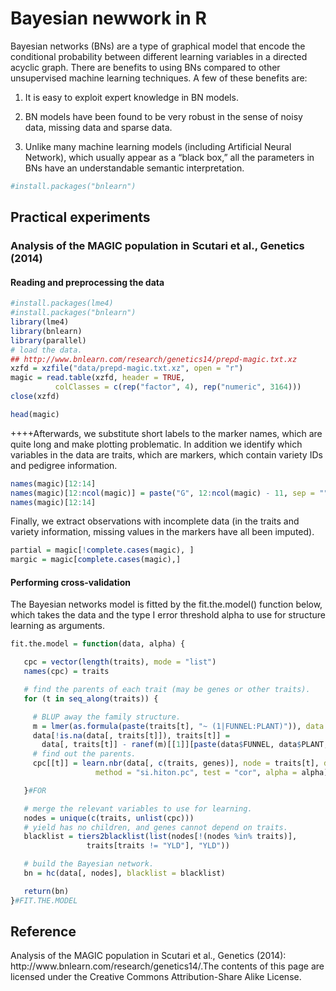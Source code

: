 # Bayesian newwork in R

Bayesian networks (BNs) are a type of graphical model that encode the conditional probability between different learning variables in a directed acyclic graph. There are benefits to using BNs compared to other unsupervised machine learning techniques. A few of these benefits are:

1. It is easy to exploit expert knowledge in BN models. 

2. BN models have been found to be very robust in the sense of noisy data, missing data and sparse data. 

3. Unlike many machine learning models (including Artificial Neural Network), which usually appear as a “black box,” all the parameters in BNs have an understandable semantic interpretation. 

```r
#install.packages("bnlearn")
```


## Practical experiments


### Analysis of the MAGIC population in Scutari et al., Genetics (2014)


#### Reading and preprocessing the data


```r
#install.packages(lme4)
#install.packages("bnlearn")
library(lme4)
library(bnlearn)
library(parallel)
# load the data.
## http://www.bnlearn.com/research/genetics14/prepd-magic.txt.xz
xzfd = xzfile("data/prepd-magic.txt.xz", open = "r")
magic = read.table(xzfd, header = TRUE,
          colClasses = c(rep("factor", 4), rep("numeric", 3164)))
close(xzfd)
```


```r
head(magic)
```
++++Afterwards, we substitute short labels to the marker names, which are quite long and make plotting problematic. In addition we identify which variables in the data are traits, which are markers, which contain variety IDs and pedigree information.

```r
names(magic)[12:14]
names(magic)[12:ncol(magic)] = paste("G", 12:ncol(magic) - 11, sep = "")
names(magic)[12:14]
```


Finally, we extract observations with incomplete data (in the traits and variety information, missing values in the markers have all been imputed).

```r
partial = magic[!complete.cases(magic), ]
margic = magic[complete.cases(magic),]
```

#### Performing cross-validation

The Bayesian networks model is fitted by the fit.the.model() function below, which takes the data and the type I error threshold alpha to use for structure learning as arguments.

```r
fit.the.model = function(data, alpha) {

   cpc = vector(length(traits), mode = "list")
   names(cpc) = traits

   # find the parents of each trait (may be genes or other traits).
   for (t in seq_along(traits)) {

     # BLUP away the family structure.
     m = lmer(as.formula(paste(traits[t], "~ (1|FUNNEL:PLANT)")), data = data)
     data[!is.na(data[, traits[t]]), traits[t]] =
       data[, traits[t]] - ranef(m)[[1]][paste(data$FUNNEL, data$PLANT, sep = ":"), 1]
     # find out the parents.
     cpc[[t]] = learn.nbr(data[, c(traits, genes)], node = traits[t], debug = FALSE,
                   method = "si.hiton.pc", test = "cor", alpha = alpha)

   }#FOR

   # merge the relevant variables to use for learning.
   nodes = unique(c(traits, unlist(cpc)))
   # yield has no children, and genes cannot depend on traits.
   blacklist = tiers2blacklist(list(nodes[!(nodes %in% traits)],
                 traits[traits != "YLD"], "YLD"))

   # build the Bayesian network.
   bn = hc(data[, nodes], blacklist = blacklist)

   return(bn)
}#FIT.THE.MODEL
```


## Reference

Analysis of the MAGIC population in Scutari et al., Genetics (2014): http://www.bnlearn.com/research/genetics14/.The contents of this page are licensed under the Creative Commons Attribution-Share Alike License. 

